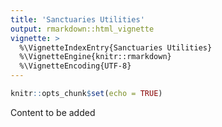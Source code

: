 ```yaml
---
title: 'Sanctuaries Utilities'
output: rmarkdown::html_vignette
vignette: >
  %\VignetteIndexEntry{Sanctuaries Utilities}
  %\VignetteEngine{knitr::rmarkdown}
  %\VignetteEncoding{UTF-8}
---
```


```r
knitr::opts_chunk$set(echo = TRUE)
```

Content to be added

